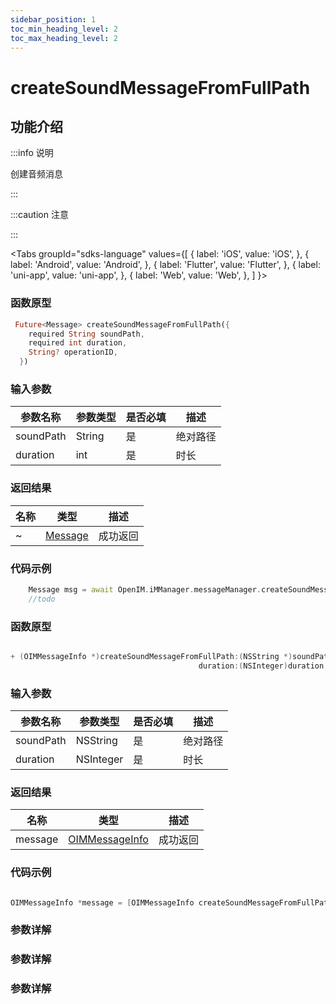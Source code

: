 ```yaml
---
sidebar_position: 1
toc_min_heading_level: 2
toc_max_heading_level: 2
---
```


# createSoundMessageFromFullPath

## 功能介绍

:::info 说明

创建音频消息

:::

:::caution 注意

:::

<Tabs
groupId="sdks-language"
values={[
{ label: 'iOS', value: 'iOS', },
{ label: 'Android', value: 'Android', },
{ label: 'Flutter', value: 'Flutter', },
{ label: 'uni-app', value: 'uni-app', },
{ label: 'Web', value: 'Web', },
]
}>

<TabItem value="Flutter">

### 函数原型

```dart showLineNumbers
 Future<Message> createSoundMessageFromFullPath({
    required String soundPath,
    required int duration,
    String? operationID,
  })
```

### 输入参数

| 参数名称  | 参数类型 | 是否必填 | 描述     |
| --------- | -------- | -------- | -------- |
| soundPath | String   | 是       | 绝对路径 |
| duration  | int      | 是       | 时长     |

### 返回结果

| 名称 | 类型                                               | 描述     |
| ---- | -------------------------------------------------- | -------- |
| ~    | [Message](docs/sdks/Class/Message/MessageInfo.mdx) | 成功返回 |

### 代码示例

```dart showLineNumbers
    Message msg = await OpenIM.iMManager.messageManager.createSoundMessageFromFullPath(soundPath: soundPath, duration: duration);
    //todo
```

</TabItem>

<TabItem value="iOS">

### 函数原型

```swift showLineNumbers

+ (OIMMessageInfo *)createSoundMessageFromFullPath:(NSString *)soundPath
                                          duration:(NSInteger)duration;
```

### 输入参数

| 参数名称  | 参数类型  | 是否必填 | 描述     |
| --------- | --------- | -------- | -------- |
| soundPath | NSString  | 是       | 绝对路径 |
| duration  | NSInteger | 是       | 时长     |

### 返回结果

| 名称    | 类型                                                      | 描述     |
| ------- | --------------------------------------------------------- | -------- |
| message | [OIMMessageInfo](docs/sdks/Class/Message/MessageInfo.mdx) | 成功返回 |

### 代码示例

```swift showLineNumbers

OIMMessageInfo *message = [OIMMessageInfo createSoundMessageFromFullPath:@"" duration:1];

```

</TabItem>

<TabItem value="Android">

### 参数详解

</TabItem>

<TabItem value="Web">

### 参数详解

</TabItem>

<TabItem value="uni-app">

### 参数详解

</TabItem>

</Tabs>
